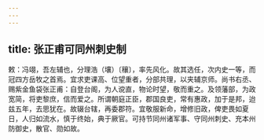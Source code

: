 ```yaml
---
---
---
```

title: 张正甫可同州刺史制
---



敕：冯翊，吾左辅也，分理浩（壤）〔穰〕，率先风化。故其选任，次内史一等，而冠四方岳牧之首焉。宜求吏课高、位望重者，分部共理，以夹辅京师。尚书右丞、赐紫金鱼袋张正甫：自登台阁，为人谠直，物论时望，敬而重之。及领藩部，为政宽简，将吏黎庶，信而爱之。所谓朝庭正臣，郡国良吏，常有惠政，加于是邦，迨兹五年，去思犹在。故辍台辖，再委郡符。宜敬服新命，增修旧政，俾吏畏如夏日，人归如流水，慎于终始，典于厥官。可持节同州诸军事、守同州刺史、充本州防御史，散官、勋如故。